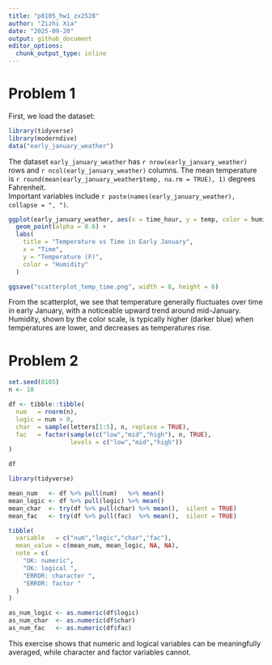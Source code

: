 ```yaml
---
title: "p8105_hw1_zx2528"
author: "Zizhi Xia"
date: "2025-09-20"
output: github_document
editor_options:
  chunk_output_type: inline
---
```


# Problem 1

First, we load the dataset:
```r
library(tidyverse)
library(moderndive)
data("early_january_weather")
```
The dataset `early_january_weather` has `r nrow(early_january_weather)` rows
and `r ncol(early_january_weather)` columns. 
The mean temperature is `r round(mean(early_january_weather$temp, na.rm = TRUE), 1)` degrees Fahrenheit.  
Important variables include `r paste(names(early_january_weather), collapse = ", ")`.

```r
ggplot(early_january_weather, aes(x = time_hour, y = temp, color = humid)) +
  geom_point(alpha = 0.6) +
  labs(
    title = "Temperature vs Time in Early January",
    x = "Time",
    y = "Temperature (F)",
    color = "Humidity"
  )
```
```r
ggsave("scatterplot_temp_time.png", width = 8, height = 6)
```
From the scatterplot, we see that temperature generally fluctuates over time in early January, with a noticeable upward trend around mid-January. Humidity, shown by the color scale, is typically higher (darker blue) when temperatures are lower, and decreases as temperatures rise.

# Problem 2

```r
set.seed(8105)  
n <- 10

df <- tibble::tibble(
  num   = rnorm(n),                                  
  logic = num > 0,                                    
  char  = sample(letters[1:5], n, replace = TRUE),    
  fac   = factor(sample(c("low","mid","high"), n, TRUE),
                 levels = c("low","mid","high"))      
)

df
```
```r
library(tidyverse)

mean_num   <- df %>% pull(num)   %>% mean()
mean_logic <- df %>% pull(logic) %>% mean()
mean_char  <- try(df %>% pull(char) %>% mean(),  silent = TRUE)
mean_fac   <- try(df %>% pull(fac)  %>% mean(),  silent = TRUE)

tibble(
  variable   = c("num","logic","char","fac"),
  mean_value = c(mean_num, mean_logic, NA, NA),
  note = c(
    "OK: numeric",
    "OK: logical ",
    "ERROR: character ",
    "ERROR: factor "
  )
)
```

```r
as_num_logic <- as.numeric(df$logic)  
as_num_char  <- as.numeric(df$char)   
as_num_fac   <- as.numeric(df$fac)  
```
This exercise shows that numeric and logical variables can be meaningfully averaged, 
while character and factor variables cannot. 
